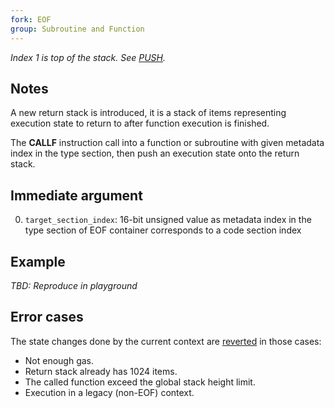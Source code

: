 ```yaml
---
fork: EOF 
group: Subroutine and Function
---
```


*Index 1 is top of the stack. See [PUSH](/#60).*

## Notes

A new return stack is introduced, it is a stack of items representing execution state to return to after function execution is finished.

The **CALLF** instruction call into a function or subroutine with given metadata index in the type section, then push an execution state onto the return stack. 

## Immediate argument

0. `target_section_index`: 16-bit unsigned value as metadata index in the type section of EOF container corresponds to a code section index

## Example

*TBD: Reproduce in playground*

## Error cases

The state changes done by the current context are [reverted](#FD) in those cases:
- Not enough gas.
- Return stack already has 1024 items.
- The called function exceed the global stack height limit.
- Execution in a legacy (non-EOF) context.
